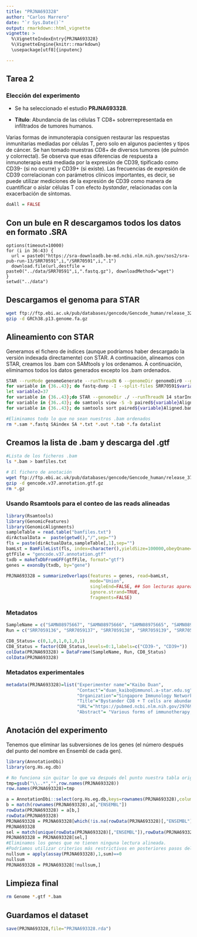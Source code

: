 ```yaml
---
title: "PRJNA693328"
author: "Carlos Marrero" 
date: "`r Sys.Date()`"
output: rmarkdown::html_vignette
vignette: >
  %\VignetteIndexEntry{PRJNA693328}
  %\VignetteEngine{knitr::rmarkdown}
  \usepackage[utf8]{inputenc}

---
```

## Tarea 2
### Elección del experimento

- Se ha seleccionado el estudio **PRJNA693328**.

- **Título**: Abundancia de las células T CD8+ sobrerrepresentada en infiltrados de tumores humanos.

Varias formas de inmunoterapia consiguen restaurar las respuestas inmunitarias mediadas por células T, pero solo en algunos pacientes y tipos de cáncer. Se han tomado muestras CD8+ de diversos tumores (de pulmón y colorrectal). Se observa que esas diferencias de respuesta a inmunoterapia está mediada por la expresión de CD39, tipificado como CD39- (si no ocurre) y CD39+ (si existe). Las frecuencias de expresión de CD39 correlacionan con parámetros clínicos importantes, es decir, se puede utilizar mediciones de la expresión de CD39 como manera de cuantificar o aislar células T con efecto *bystander*, relacionadas con la exacerbación de síntomas. 

```r
doAll = FALSE
```

##  Con un bule en R descargamos todos los datos en formato .SRA

```{eval=doAll}
options(timeout=10000)
for (i in 36:43) {
  url = paste0("https://sra-downloadb.be-md.ncbi.nlm.nih.gov/sos2/sra-pub-run-13/SRR70591",i,"/SRR70591",i,".1")
  download.file(url,destfile = paste0("../data/SRR70591",i,".fastq.gz"), downloadMethod="wget")
} 
setwd("../data")
```

## Descargamos el genoma para STAR

```bash
wget ftp://ftp.ebi.ac.uk/pub/databases/gencode/Gencode_human/release_32/GRCh38.p13.genome.fa.gz
gzip -d GRCh38.p13.genome.fa.gz
```


## Alineamiento con STAR
Generamos el fichero de índices (aunque podríamos haber descargado la versión indexada directamente) con STAR. A continuación, alineamos con STAR, creamos los .bam con SAMtools y los ordenamos. A continuación, eliminamos todos los datos generados excepto los .bam ordenados.


```bash
STAR --runMode genomeGenerate --runThreadN 6 --genomeDir genomeDir0 --genomeFastaFiles GRCh38.p13.genome.fa
for variable in {36..43}; do fastq-dump -I --split-files SRR70591$variable.sra; done
let variable2=37
for variable in {36..43};do STAR --genomeDir ./ --runThreadN 14 starIndex --readFilesIn SRR70591${variable}_1.fastq SRR70591${variable}_2.fastq --outFileNamePrefix paired${variable}; done
for variable in {36..43}; do samtools view -S -b paired${variable}Aligned.out.sam > paired${variable}Aligned.bam;done
for variable in {36..43}; do samtools sort paired${variable}Aligned.bam -o paired${variable}Aligned_sort.bam; done

#Eliminamos todo lo que no sean nuestros .bam ordenados
rm *.sam *.fastq SAindex SA *.txt *.out *.tab *.fa datalist

```
##  Creamos la lista de .bam y descarga del .gtf

```bash
#Lista de los ficheros .bam
ls *.bam > bamfiles.txt

# El fichero de anotación
wget ftp://ftp.ebi.ac.uk/pub/databases/gencode/Gencode_human/release_37/gencode.v37.annotation.gtf.gz
gzip -d gencode.v37.annotation.gtf.gz
rm *.gz
```


### Usando Rsamtools para el conteo de las reads alineadas

```r
library(Rsamtools)
library(GenomicFeatures)
library(GenomicAlignments)
sampleTable = read.table("bamfiles.txt")
dirActualData =  paste(getwd(),"/",sep="")
fls = paste(dirActualData,sampleTable[,1],sep="")
bamLst = BamFileList(fls, index=character(),yieldSize=100000,obeyQname=TRUE)
gtfFile = "gencode.v37.annotation.gtf"
txdb = makeTxDbFromGFF(gtfFile, format="gtf")
genes = exonsBy(txdb, by="gene")

PRJNA693328 = summarizeOverlaps(features = genes, read=bamLst,
                                mode="Union",
                                singleEnd=FALSE, ## Son lecturas apareadas
                                ignore.strand=TRUE,
                                fragments=FALSE)
```

### Metadatos

```r
SampleName = c("SAMN08975667", "SAMN08975666", "SAMN08975665", "SAMN08975664","SAMN08975663","SAMN08975662", "SAMN08975661", "SAMN08975660")
Run = c("SRR7059136", "SRR7059137", "SRR7059138", "SRR7059139", "SRR7059140", "SRR7059141", "SRR7059142", "SRR7059143")

CD8_Status= c(0,1,0,1,0,1,0,1)
CD8_Status = factor(CD8_Status,levels=0:1,labels=c("CD39-", "CD39+"))
colData(PRJNA693328) = DataFrame(SampleName, Run, CD8_Status)
colData(PRJNA693328)
```
### Metadatos experimentales

```r
metadata(PRJNA693328)=list("Experimenter name"="Kaibo Duan",
                           "Contact"="duan_kaibo@immunol.a-star.edu.sg",
                           "Organization"="Singapore Immunology Network",
                           "Title"="Bystander CD8 + T cells are abundant and phenotypically distinct in human tumour infiltrates",
                           "URL"="https://pubmed.ncbi.nlm.nih.gov/29769722/", 
                           "Abstract"= "Various forms of immunotherapy, such as checkpoint blockade immunotherapy, are proving to be effective at restoring T cell-mediated immune responses that can lead to marked and sustained clinical responses, but only in some patients and cancer types. Patients and tumours may respond unpredictably to immunotherapy partly owing to heterogeneity of the immune composition and phenotypic profiles of tumour-infiltrating lymphocytes (TILs) within individual tumours and between patients5,6. Although there is evidence that tumour-mutation-derived neoantigen-specific T cells play a role in tumour control, in most cases the antigen specificities of phenotypically diverse tumour-infiltrating T cells are largely unknown. Here we show that human lung and colorectal cancer CD8+ TILs can not only be specific for tumour antigens (for example, neoantigens), but also recognize a wide range of epitopes unrelated to cancer (such as those from Epstein-Barr virus, human cytomegalovirus or influenza virus). We found that these bystander CD8+ TILs have diverse phenotypes that overlap with tumour-specific cells, but lack CD39 expression. In colorectal and lung tumours, the absence of CD39 in CD8+ TILs defines populations that lack hallmarks of chronic antigen stimulation at the tumour site, supporting their classification as bystanders. Expression of CD39 varied markedly between patients, with some patients having predominantly CD39- CD8+ TILs. Furthermore, frequencies of CD39 expression among CD8+ TILs correlated with several important clinical parameters, such as the mutation status of lung tumour epidermal growth factor receptors. Our results demonstrate that not all tumour-infiltrating T cells are specific for tumour antigens, and suggest that measuring CD39 expression could be a straightforward way to quantify or isolate bystander T cells.")
```
## Anotación del experimento
Tenemos que eliminar las subversiones de los genes (el número después del punto del nombre en Ensembl de cada gen).
```r
library(AnnotationDbi)
library(org.Hs.eg.db)

# No funciona sin quitar lo que va después del punto nuestra tabla original
tmp=gsub("\\..*","",row.names(PRJNA693328))
row.names(PRJNA693328)=tmp

a = AnnotationDbi::select(org.Hs.eg.db,keys=rownames(PRJNA693328),columns=c("GENENAME","ENTREZID","ENSEMBL","SYMBOL"),keytype="ENSEMBL")
b = match(rownames(PRJNA693328),a[,"ENSEMBL"])
rowData(PRJNA693328) = a[b,]
rowData(PRJNA693328)
PRJNA693328 = PRJNA693328[which(!is.na(rowData(PRJNA693328)[,"ENSEMBL"])),]
PRJNA693328
sel = match(unique(rowData(PRJNA693328)[,"ENSEMBL"]),rowData(PRJNA693328)[,"ENSEMBL"])
PRJNA693328 = PRJNA693328[sel,]
#Eliminamos los genes que no tienen ninguna lectura alineada.
#Podríamos utilizar criterios más restrictivos en posteriores pasos del análisis.
nullsum = apply(assay(PRJNA693328),1,sum)==0
nullsum
PRJNA693328 = PRJNA693328[!nullsum,]
```
## Limpieza final
```bash
rm Genome *.gtf *.bam
```

## Guardamos el dataset
```r
save(PRJNA693328,file="PRJNA693328.rda")
```

